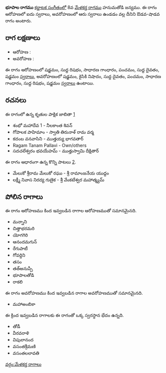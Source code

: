 {{Infobox ragam
	| name          	= భూపాల
	| synonym	    	= 
	| mela          	= 
	| chakra        	= 
	| janaka        	= 
	| type          	= ఔడవ-శాడవ
	| arohanam      	= {{svaraC|S|R1|G2|P|D1|S'}} 
	| avarohanam    	= {{svaraC|S'|N2|D1|P|G2|R1|S}}
	| jeeva         	=
	| chhaya        	=
	| nyasa         	=
	| vishesha      	= 
	| equivalent  		= 
}}
{{కర్ణాటక సంగీత రాగాలు}}
'''భూపాల రాగము''' [[కర్ణాటక సంగీతం]]లో 8వ [[మేళకర్త రాగము]] హనుమతోడి జన్యము.  ఈ రాగం ఆరోహణలో ఐదు స్వరాలు, అవరోహణంలో ఆరు స్వరాలు ఉండడం వల్ల దీనిని ఔడవ-షాడవ రాగం అంటారు.


==రాగ లక్షణాలు==


* ఆరోహణ : {{svaraC|S|R1|G2|P|D1|S'}} 
* అవరోహణ : {{svaraC|S'|N2|D1|P|G2|R1|S}}

ఈ రాగం ఆరోహణంలో షడ్జమం, సుద్ద రిషభం, సాధారణ గాంధారం, పంచమం, సుద్ద దైవతం, షడ్జమం [[స్వరాలు]], అవరోహణంలో షడ్జమం, కైసికి నిషాదం, సుద్ద దైవతం, పంచమం, సాధారణ గాంధారం, సుద్ద రిషభం, షడ్జమం [[స్వరాలు]] ఉంటాయి.

==రచనలు==
ఈ రాగంలో ఉన్న కృతుల పాక్షిక జాబితా [https://github.com/ssrihari/ragavardhini/blob/master/ragas/kritis.psv]
* శంభో మహాదేవ 1 - నీలకాంత శివన్
* గోపాలక పాహిమాం - స్వాతి తిరునాళ్ రామ వర్మ
* కదంబ వనవాసిని - ముత్తయ్య భాగవతార్
* Ragam Tanam Pallavi - Own/others
* సదచలేశ్వరం భవయేహమ్ - ముత్తుస్వామి దీక్షితార్

ఈ రాగం ఆధారంగా ఉన్న కొన్ని పాటలు [http://rksanka.tripod.com/music/rslist.html].
* మేలుకో శ్రీరామ మేలుకో రఘు - శ్రీ రామాంజనేయ యుద్దం
* లక్ష్మీ నివాస నిరద్య గుణైక - శ్రీ వేంకటేశ్వర మహాత్మ్యమ్




==పోలిన రాగాలు==
ఈ రాగం ఆరోహణము కింద ఇవ్వబడిన రాగాల ఆరోహణముతో సమానమైనది.
* మన్నాని
* చిత్తాభరమరి
* యోగగిరి
* ఆనందమగున్
* రేగుపాటీ
* గోవర్దిని
* తసం
* తత్అనుప్పీ
* భూపాలతోడి
* రాకలి

ఈ రాగం అవరోహణము కింద ఇవ్వబడిన రాగాల అవరోహణముతో సమానమైనది.
* మహాఅంబికా

ఈ క్రింద ఇవ్వబడిన రాగాలకు ఈ రాగంతో ఒక్క స్వరస్థాన భేదం ఉన్నది.
* తోడీ
* వీరవరాళి
* విపులానంద
* వసంతశ్రీమణి
* వసంతలలావతి



[[వర్గం:మేళకర్త రాగాలు]]